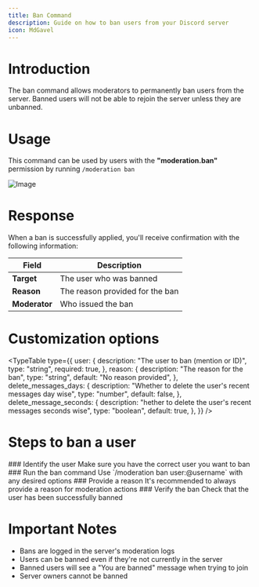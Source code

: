 ```yaml
---
title: Ban Command
description: Guide on how to ban users from your Discord server
icon: MdGavel
---
```


# Introduction

The ban command allows moderators to permanently ban users from the server. Banned users will not be able to rejoin the server unless they are unbanned.

# Usage

This command can be used by users with the **"moderation.ban"** permission by running `/moderation ban`

![Image](/moderation-ban.png)

# Response

When a ban is successfully applied, you'll receive confirmation with the following information:

| Field         | Description                     |
| ------------- | ------------------------------- |
| **Target**    | The user who was banned         |
| **Reason**    | The reason provided for the ban |
| **Moderator** | Who issued the ban              |

# Customization options

<TypeTable
  type={{
    user: {
      description: "The user to ban (mention or ID)",
      type: "string",
      required: true,
    },
    reason: {
      description: "The reason for the ban",
      type: "string",
      default: "No reason provided",
    },
    delete_messages_days: {
      description: "Whether to delete the user's recent messages day wise",
      type: "number",
      default: false,
    },
    delete_message_seconds: {
      description: "hether to delete the user's recent messages seconds wise",
      type: "boolean",
      default: true,
    },
  }}
/>

# Steps to ban a user

<Steps>
  <Step>
    ### Identify the user Make sure you have the correct user you want to ban
  </Step>
  <Step>
    ### Run the ban command Use `/moderation ban user:@username` with any
    desired options
  </Step>
  <Step>
    ### Provide a reason It's recommended to always provide a reason for
    moderation actions
  </Step>
  <Step>
    ### Verify the ban Check that the user has been successfully banned
  </Step>
</Steps>

# Important Notes

- Bans are logged in the server's moderation logs
- Users can be banned even if they're not currently in the server
- Banned users will see a "You are banned" message when trying to join
- Server owners cannot be banned
